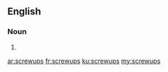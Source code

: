 {{also|screw-ups}}
==English==

===Noun===
{{head|en|noun plural form}}

# {{plural of|screwup|lang=en}}

[[ar:screwups]]
[[fr:screwups]]
[[ku:screwups]]
[[my:screwups]]